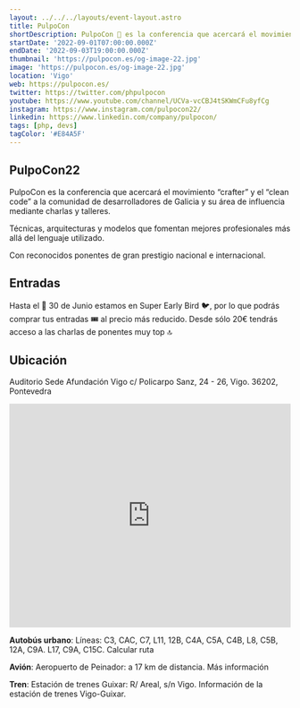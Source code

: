 ```yaml
---
layout: ../../../layouts/event-layout.astro
title: PulpoCon
shortDescription: PulpoCon 🐙 es la conferencia que acercará el movimiento “crafter” y el “clean code” a la comunidad de desarrolladores de Galicia y su área de influencia mediante charlas y talleres. Técnicas, arquitecturas y modelos que fomentan mejores profesionales más allá del lenguaje utilizado. Con reconocidos ponentes de gran prestigio nacional e internacional. Vigo, 1, 2 y 3 de Septiembre de 2022
startDate: '2022-09-01T07:00:00.000Z'
endDate: '2022-09-03T19:00:00.000Z'
thumbnail: 'https://pulpocon.es/og-image-22.jpg'
image: 'https://pulpocon.es/og-image-22.jpg'
location: 'Vigo'
web: https://pulpocon.es/
twitter: https://twitter.com/phpulpocon
youtube: https://www.youtube.com/channel/UCVa-vcCBJ4tSKWmCFu8yfCg
instagram: https://www.instagram.com/pulpocon22/
linkedin: https://www.linkedin.com/company/pulpocon/
tags: [php, devs]
tagColor: '#E84A5F'
---
```


## PulpoCon22

PulpoCon es la conferencia que acercará el movimiento “crafter” y el “clean code” a la comunidad de desarrolladores de Galicia y su área de influencia mediante charlas y talleres.

Técnicas, arquitecturas y modelos que fomentan mejores profesionales más allá del lenguaje utilizado.

Con reconocidos ponentes de gran prestigio nacional e internacional.

## Entradas

Hasta el 📅 30 de Junio estamos en Super Early Bird 🐦, por lo que podrás comprar tus entradas 🎟️ al precio más reducido. Desde sólo 20€ tendrás acceso a las charlas de ponentes muy top 🔝

## Ubicación

Auditorio Sede Afundación Vigo
c/ Policarpo Sanz, 24 - 26, Vigo. 36202, Pontevedra

<iframe
  frameborder="0"
  className="mt-4 w-full"
  height="400"
  src="https://maps.google.com/maps?width=100%&amp;height=600&amp;hl=es&amp;q=Sede%20Afundacion%20Vigo+(PHPulpo%20Con)&amp;ie=UTF8&amp;t=&amp;z=17&amp;iwloc=B&amp;output=embed"
  width="100%"
></iframe>

**Autobús urbano**: Líneas: C3, CAC, C7, L11, 12B, C4A, C5A, C4B, L8, C5B, 12A, C9A. L17, C9A, C15C. Calcular ruta

**Avión**: Aeropuerto de Peinador: a 17 km de distancia. Más información

**Tren**: Estación de trenes Guixar: R/ Areal, s/n Vigo. Información de la estación de trenes Vigo-Guixar.
